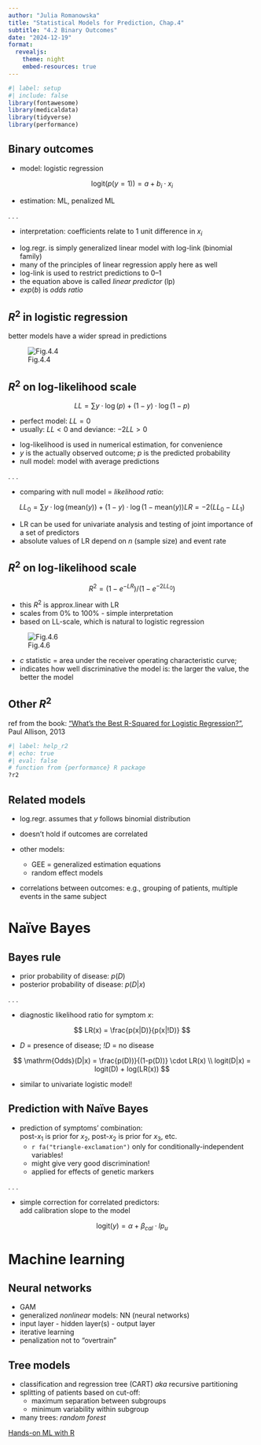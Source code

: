 ```yaml
---
author: "Julia Romanowska"
title: "Statistical Models for Prediction, Chap.4"
subtitle: "4.2 Binary Outcomes"
date: "2024-12-19"
format:
  revealjs:
    theme: night
    embed-resources: true
---
```


```r
#| label: setup
#| include: false
library(fontawesome)
library(medicaldata)
library(tidyverse)
library(performance)
```

## Binary outcomes

- model: logistic regression

$$
\mathrm{logit}(p(y = 1)) = a + b_i \cdot x_i
$$

- estimation: ML, penalized ML

. . . 

- interpretation: coefficients relate to 1 unit difference in $x_i$

:::notes
- log.regr. is simply generalized linear model with log-link (binomial family)
- many of the principles of linear regression apply here as well
- log-link is used to restrict predictions to 0--1
- the equation above is called _linear predictor_ (lp)
- $exp(b)$ is _odds ratio_
:::

## $R^2$ in logistic regression

better models have a wider spread in predictions

![Fig.4.4](img/fig_4_4.png)

## $R^2$ on log-likelihood scale

$$
LL = \sum y \cdot \log(p) + (1-y) \cdot \log(1-p)
$$

- perfect model: $LL = 0$
- usually: $LL < 0$ and deviance: $-2LL > 0$

:::notes
- log-likelihood is used in numerical estimation, for convenience
- _y_ is the actually observed outcome; _p_ is the predicted probability
- null model: model with average predictions
:::

. . . 

- comparing with null model = _likelihood ratio_:

$$
LL_0 = \sum y \cdot \log(\mathrm{mean}(y)) + (1-y) \cdot \log(1 - \mathrm{mean}(y))
LR = -2(LL_0 - LL_1)
$$

:::notes
- LR can be used for univariate analysis and testing of joint importance of a
set of predictors
- absolute values of LR depend on _n_ (sample size) and event rate
:::

## $R^2$ on log-likelihood scale

$$
R^2 = \left( 1- e^{-LR} \right) / \left( 1 - e^{-2LL_0} \right)
$$

:::notes
- this $R^2$ is approx.linear with LR
- scales from 0% to 100% - simple interpretation
- based on LL-scale, which is natural to logistic regression
:::

![Fig.4.6](img/fig_4_6.png)

:::notes
- _c_ statistic = area under the receiver operating characteristic curve;
- indicates how well discriminative the model is: the larger the value, the better the model
:::

## Other $R^2$

ref from the book: ["What’s the Best R-Squared for Logistic Regression?"](https://statisticalhorizons.com/r2logistic/), Paul Allison, 2013

```r
#| label: help_r2
#| echo: true
#| eval: false
# function from {performance} R package
?r2
```

## Related models

- log.regr. assumes that _y_ follows binomial distribution
- doesn't hold if outcomes are correlated

- other models:
  - GEE = generalized estimation equations
  - random effect models

:::notes
- correlations between outcomes: e.g., grouping of patients, multiple events
in the same subject
:::

# Naïve Bayes

## Bayes rule

- prior probability of disease: $p(D)$
- posterior probability of disease: $p(D|x)$

. . . 

- diagnostic likelihood ratio for symptom $x$:

$$
LR(x) = \frac{p(x|D)}{p(x|!D)}
$$

:::notes
- _D_ = presence of disease; _!D_ = no disease
:::

$$
\mathrm{Odds}(D|x) = \frac{p(D))}{(1-p(D))} \cdot  LR(x) \\
logit(D|x) = logit(D) + log(LR(x))
$$

- similar to univariate logistic model!

## Prediction with Naïve Bayes

- prediction of symptoms' combination:    
post-$x_1$ is prior for $x_2$, post-$x_2$ is prior for $x_3$, etc.
  - `r fa("triangle-exclamation")` only for conditionally-independent variables!
  - might give very good discrimination!
  - applied for effects of genetic markers

. . . 

- simple correction for correlated predictors:    
add calibration slope to the model

$$
\mathrm{logit}(y) = \alpha + \beta_{cal} \cdot lp_u
$$

# Machine learning

## Neural networks

- GAM
- generalized _nonlinear_ models: NN (neural networks)
- input layer - hidden layer(s) - output layer
- iterative learning
- penalization not to "overtrain"

## Tree models

- classification and regression tree (CART) _aka_ recursive partitioning
- splitting of patients based on cut-off:
  - maximum separation between subgroups
  - minimum variability within subgroup

- many trees: _random forest_

:::notes
[Hands-on ML with R](https://bradleyboehmke.github.io/HOML/DT.html)
:::
